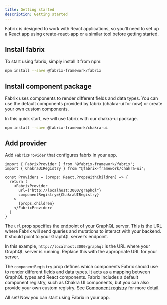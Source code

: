 ```yaml
---
title: Getting started
description: Getting started
---
```


Fabrix is designed to work with React applications, so you’ll need to set up a React app using create-react-app or a similar tool before getting started.

## Install fabrix

To start using fabrix, simply install it from npm:

```bash
npm install --save @fabrix-framework/fabrix
```

## Install component package

Fabrix uses components to render different fields and data types. You can use the default components provided by fabrix (chakra-ui for now) or create your own custom components.

In this quick start, we will use fabrix with our chakra-ui package.

```bash
npm install --save @fabrix-framework/chakra-ui
```

## Add provider

Add `FabrixProvider` that configures fabrix in your app.

```tsx
import { FabrixProvider } from "@fabrix-framework/fabrix";
import { ChakraUIRegistry } from "@fabrix-framework/chakra-ui";

const Providers = (props: React.PropsWithChildren) => {
  return (
    <FabrixProvider
      url={"http://localhost:3000/graphql"}
      componentRegistry={ChakraUIRegistry}
    >
      {props.children}
    </FabrixProvider>
  )
}
```

The `url` prop specifies the endpoint of your GraphQL server. This is the URL where Fabrix will send queries and mutations to interact with your backend. It should point to your GraphQL server’s endpoint. 

In this example, `http://localhost:3000/graphql` is the URL where your GraphQL server is running. Replace this with the appropriate URL for your server.

The `componentRegistry` prop defines which components Fabrix should use to render different fields and data types. It acts as a mapping between GraphQL types and React components. Fabrix includes a default component registry, such as Chakra UI components, but you can also provide your own custom registry. See [Component registry](/guides/component-registry) for more detail.

All set! Now you can start using Fabrix in your app.
